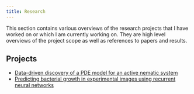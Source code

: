 ```yaml
---
title: Research
---
```


This section contains various overviews of the research projects that I have worked on or which I am currently working on.
They are high level overviews of the project scope as well as references to papers and results.

## Projects

- [Data-driven discovery of a PDE model for an active nematic system](active_nematics.qmd)
- [Predicting bacterial growth in experimental images using recurrent neural networks](bacteria.qmd)
<!-- - [Predicting water main breaks for public utilities]() -->
<!-- - [Optimizing decision-making for new water infrastructure in developing areas]() -->
